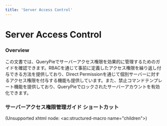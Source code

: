 ```yaml
---
title: 'Server Access Control'
---
```


# Server Access Control

### Overview

この文書では、QueryPieでサーバーアクセス権限を効果的に管理するためのガイドを確認できます。RBACを通じて事前に定義したアクセス権限を繰り返し付与できる方法を提供しており、Direct Permissionを通じて個別サーバーに対するアクセス権限を付与する機能も提供しています。また、禁止コマンドテンプレート機能を提供しており、QueryPieでロックされたサーバーアカウントを有効化できます。


### サーバーアクセス権限管理ガイド ショートカット

(Unsupported xhtml node: &lt;ac:structured-macro name="children"&gt;)


